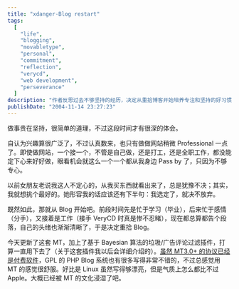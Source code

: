```yaml
---
title: "xdanger-Blog restart"
tags:
  [
    "life",
    "blogging",
    "movabletype",
    "personal",
    "commitment",
    "reflection",
    "verycd",
    "web development",
    "perseverance"
  ]
description: "作者反思过去不够坚持的经历，决定从重拾博客开始培养专注和坚持的好习惯，同时分享了更新 MovableType 博客系统和添加垃圾评论过滤插件的技术细节，表达了对 MT 博客平台的喜爱。"
publishDate: "2004-11-14 23:27:23"
---
```


做事贵在坚持，很简单的道理，不过这段时间才有很深的体会。

自认为兴趣算很广泛了，不过认真数来，也只有做做网站稍微 Professional 一点了。即使做网站，一个接一个，不管是自己做，还是打工，还是全职工作，都没能定下心来好好做，眼看机会就这么一个一个都从我身边 Pass by 了，只因为不够专心。

以前女朋友老说我这人不定心的，从我买东西就看出来了，总是犹豫不决；其实，我就想挑个最好的。她形容我的话应该还有下半句：我选定了，就决不放弃。

既然如此，那就从 Blog 开始吧。前段时间先是忙于学习（毕业），后来忙于感情（分手），又接着是工作（接手 VeryCD 时真是惨不忍睹），现在都总算都告个段落，自己的头绪也渐渐清晰了，于是决定重拾 Blog。

今天更新了这套 MT，加上了基于 Bayesian 算法的垃圾/广告评论过滤插件，打算一直用下去了（关于这套插件我以后会详细介绍的）。[虽然 MT3.0+ 的协议已经是付费软件](/archives/2004/05/15/000131.html)，GPL 的 PHP Blog 系统也有很多写得非常不错的，不过总感觉用 MT 的感觉很舒服。好比是 Linux 虽然写得够漂亮，但是气质上怎么都比不过 Apple。大概已经被 MT 的文化浸湿了吧。
